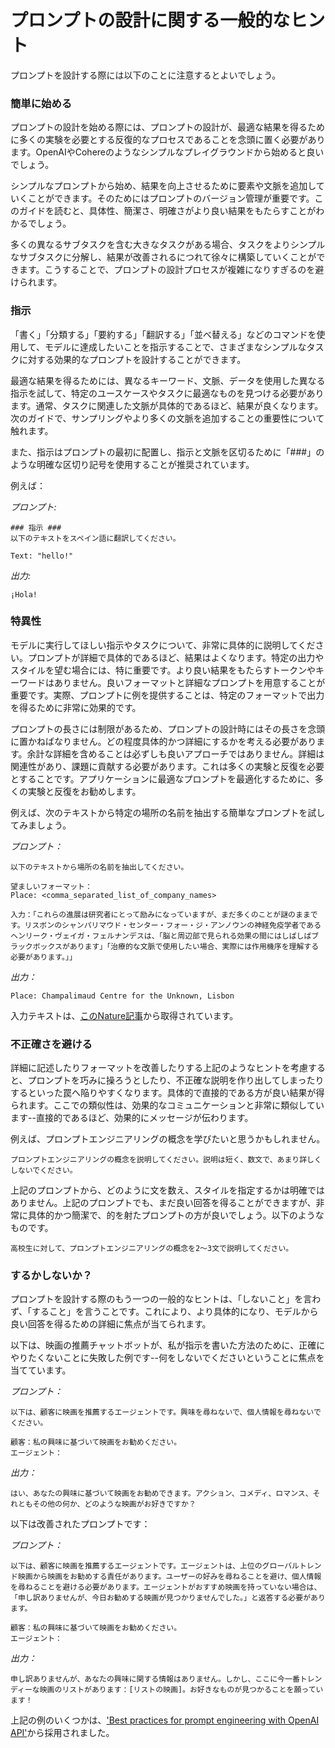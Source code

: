 # プロンプトの設計に関する一般的なヒント

プロンプトを設計する際には以下のことに注意するとよいでしょう。

### 簡単に始める
プロンプトの設計を始める際には、プロンプトの設計が、最適な結果を得るために多くの実験を必要とする反復的なプロセスであることを念頭に置く必要があります。OpenAIやCohereのようなシンプルなプレイグラウンドから始めると良いでしょう。

シンプルなプロンプトから始め、結果を向上させるために要素や文脈を追加していくことができます。そのためにはプロンプトのバージョン管理が重要です。このガイドを読むと、具体性、簡潔さ、明確さがより良い結果をもたらすことがわかるでしょう。

多くの異なるサブタスクを含む大きなタスクがある場合、タスクをよりシンプルなサブタスクに分解し、結果が改善されるにつれて徐々に構築していくことができます。こうすることで、プロンプトの設計プロセスが複雑になりすぎるのを避けられます。

### 指示
「書く」「分類する」「要約する」「翻訳する」「並べ替える」などのコマンドを使用して、モデルに達成したいことを指示することで、さまざまなシンプルなタスクに対する効果的なプロンプトを設計することができます。

最適な結果を得るためには、異なるキーワード、文脈、データを使用した異なる指示を試して、特定のユースケースやタスクに最適なものを見つける必要があります。通常、タスクに関連した文脈が具体的であるほど、結果が良くなります。次のガイドで、サンプリングやより多くの文脈を追加することの重要性について触れます。

また、指示はプロンプトの最初に配置し、指示と文脈を区切るために「###」のような明確な区切り記号を使用することが推奨されています。

例えば：

*プロンプト:*
```
### 指示 ###
以下のテキストをスペイン語に翻訳してください。

Text: "hello!"
```

*出力:*
```
¡Hola!
```
### 特異性
モデルに実行してほしい指示やタスクについて、非常に具体的に説明してください。プロンプトが詳細で具体的であるほど、結果はよくなります。特定の出力やスタイルを望む場合には、特に重要です。より良い結果をもたらすトークンやキーワードはありません。良いフォーマットと詳細なプロンプトを用意することが重要です。実際、プロンプトに例を提供することは、特定のフォーマットで出力を得るために非常に効果的です。

プロンプトの長さには制限があるため、プロンプトの設計時にはその長さを念頭に置かねばなりません。どの程度具体的かつ詳細にするかを考える必要があります。余計な詳細を含めることは必ずしも良いアプローチではありません。詳細は関連性があり、課題に貢献する必要があります。これは多くの実験と反復を必要とすることです。アプリケーションに最適なプロンプトを最適化するために、多くの実験と反復をお勧めします。

例えば、次のテキストから特定の場所の名前を抽出する簡単なプロンプトを試してみましょう。

*プロンプト：*
```
以下のテキストから場所の名前を抽出してください。

望ましいフォーマット：
Place: <comma_separated_list_of_company_names>

入力：「これらの進展は研究者にとって励みになっていますが、まだ多くのことが謎のままです。リスボンのシャンパリマウド・センター・フォー・ジ・アンノウンの神経免疫学者であるヘンリーク・ヴェイガ・フェルナンデスは、「脳と周辺部で見られる効果の間にはしばしばブラックボックスがあります」「治療的な文脈で使用したい場合、実際には作用機序を理解する必要があります。」」

```

*出力：*
```
Place: Champalimaud Centre for the Unknown, Lisbon
```

入力テキストは、[このNature記事](https://www.nature.com/articles/d41586-023-00509-z)から取得されています。

### 不正確さを避ける

詳細に記述したりフォーマットを改善したりする上記のようなヒントを考慮すると、プロンプトを巧みに操ろうとしたり、不正確な説明を作り出してしまったりするといった罠へ陥りやすくなります。具体的で直接的である方が良い結果が得られます。ここでの類似性は、効果的なコミュニケーションと非常に類似しています--直接的であるほど、効果的にメッセージが伝わります。

例えば、プロンプトエンジニアリングの概念を学びたいと思うかもしれません。

```
プロンプトエンジニアリングの概念を説明してください。説明は短く、数文で、あまり詳しくしないでください。
```

上記のプロンプトから、どのように文を数え、スタイルを指定するかは明確ではありません。上記のプロンプトでも、まだ良い回答を得ることができますが、非常に具体的かつ簡潔で、的を射たプロンプトの方が良いでしょう。以下のようなものです。

```
高校生に対して、プロンプトエンジニアリングの概念を2〜3文で説明してください。
```

### するかしないか？
プロンプトを設計する際のもう一つの一般的なヒントは、「しないこと」を言わず、「すること」を言うことです。これにより、より具体的になり、モデルから良い回答を得るための詳細に焦点が当てられます。

以下は、映画の推薦チャットボットが、私が指示を書いた方法のために、正確にやりたくないことに失敗した例です--何をしないでくださいということに焦点を当てています。

*プロンプト：*
```
以下は、顧客に映画を推薦するエージェントです。興味を尋ねないで、個人情報を尋ねないでください。

顧客：私の興味に基づいて映画をお勧めください。
エージェント：
```

*出力：*
```
はい、あなたの興味に基づいて映画をお勧めできます。アクション、コメディ、ロマンス、それともその他の何か、どのような映画がお好きですか？
```

以下は改善されたプロンプトです：

*プロンプト：*
```
以下は、顧客に映画を推薦するエージェントです。エージェントは、上位のグローバルトレンド映画から映画をお勧めする責任があります。ユーザーの好みを尋ねることを避け、個人情報を尋ねることを避ける必要があります。エージェントがおすすめ映画を持っていない場合は、「申し訳ありませんが、今日お勧めする映画が見つかりませんでした。」と返答する必要があります。

顧客：私の興味に基づいて映画をお勧めください。
エージェント：
```

*出力：*
```
申し訳ありませんが、あなたの興味に関する情報はありません。しかし、ここに今一番トレンディーな映画のリストがあります：[リストの映画]。お好きなものが見つかることを願っています！
```

上記の例のいくつかは、['Best practices for prompt engineering with OpenAI API'](https://help.openai.com/en/articles/6654000-best-practices-for-prompt-engineering-with-openai-api)から採用されました。